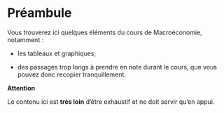 # Préambule


Vous trouverez ici quelques éléments du cours de Macroéconomie, notamment :

- les tableaux et graphiques; 

- des passages trop longs à prendre en note durant le cours, que vous pouvez donc recopier tranquillement.


**Attention** 

Le contenu ici est **très loin** d'être exhaustif et ne doit servir qu'en appui. 



